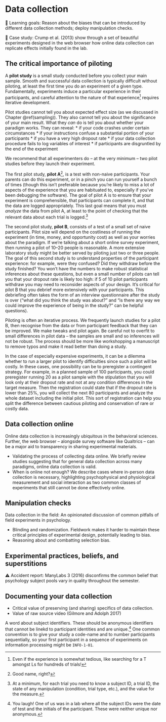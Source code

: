 # Data collection {#collection}

::: {.learning-goals}
🍎 Learning goals: Reason about the biases that can be introduced by different data collection methods; deploy manipulation checks. 
:::

::: {.case-study}
🔬 Case study: Crump et al. (2013) show through a set of beautiful experiments designed in the web browser how online data collection can replicate effects initially found in the lab. 
:::


## The critical importance of piloting

A **pilot study** is a small study conducted before you collect your main sample. Smooth and successful data collection is typically difficult without piloting, at least the first time you do an experiment of a given type. Fundamentally, experiments induce a particular experience in their participants, and careful attention to the nature of that experience^[Even if the experience is somewhat tedious, like searching for a T amongst Ls for hundreds of trials!] requires iterative development. 

Pilot studies cannot tell you about expected effect size (as we discussed in Chapter \@ref(sampling)). They also cannot tell you about the significance of your main result. What they *can* do is tell you about whether your paradigm works. They can reveal:
* if your code crashes under certain circumstances
* if your instructions confuse a substantial portion of your participants
* if you have a very high dropout rate
* if your data collection procedure fails to log variables of interest
* if participants are disgruntled by the end of the experiment

We recommend that all experimenters do -- at the very minimum -- two pilot studies before they launch their experiment. 

The first pilot study, **pilot A**^[Good name, right?], is a test with non-naive participants. Your parents can do this experiment, or in a pinch you can run yourself a bunch of times (though this isn't preferable because you're likely to miss a lot of aspects of the experience that you are habituated to, especially if you've been debugging the software). The goal of pilot A is to ensure that your experiment is comprehensible, that participants can complete it, and that the data are logged appropriately. This last goal means that you must *analyze* the data from pilot A, at least to the point of checking that the relevant data about each trial is logged.^[At a minimum, for each trial you need to know a subject ID, a trial ID, the state of any manipulation (condition, trial type, etc.), and the value for the measure.] 

The second pilot study, **pilot B**, consists of a test of a small set of naive participants. Pilot size will depend on the costliness of running the experiment (in time, money, and opportunity cost) as well as your worries about the paradigm. If we're talking about a short online survey experiment, then running a pilot of 10--20 people is reasonable. A more extensive laboratory study might be better served by piloting just two or three people. The goal of this second study is to understand properties of the participant experience: for example, were they confused? Did they withdraw before the study finished? You won't have the numbers to make robust statistical inferences about these questions, but even a small number of pilots can tell you that your dropout rate is likely too high: if 5 of 10 pilot participants withdraw you may need to reconsider aspects of your design. It's critical for pilot B  that you debrief more extensively with your participants. This debriefing often takes the form of an interview questionnaire after the study is over ("what did you think the study was about?" and "is there any way we could improve the experience of being in the study?" can be helpful questions). 

Piloting is often an iterative process. We frequently launch studies for a pilot B, then recognise from the data or from participant feedback that they can be improved. We make tweaks and pilot again. Be careful not to overfit to small differences in pilot data -- the samples are small and so inferences will not be robust. The process should be more like workshopping a manuscript to remove typos and make it read better than doing a study.

In the case of especially expensive experiments, it can be a dilemma whether to run a larger pilot to identify difficulties since such a pilot will be costly. In these cases, one possibility can be to preregister a contingent strategy. For example, in a planned sample of 100 participants, you could preregister running 20 as a pilot sample with the stipulation that you will look only at their dropout rate and not at any condition differences in the target measure. Then the registration could state that if the dropout rate is lower than 25%, you will collect the next 80 participants and analyze the whole dataset including the initial pilot. This sort of registration can help you split the difference between cautious piloting and conservation of rare or costly data. 

## Data collection online

Online data collection is increasingly ubiquitous in the behavioral sciences. Further, the web browser – alongside survey software like Qualtrics – can be a major aid to transparency in sharing experimental materials.

- Validating the process of collecting data online. We briefly review studies suggesting that for general data collection across many paradigms, online data collection is valid. 
- When is online not enough? We describe cases where in-person data collection is necessary, highlighting psychophysical and physiological measurement and social interaction as two common classes of experiments that still cannot be done effectively online. 


## Manipulation checks

Data collection in the field: An opinionated discussion of common pitfalls of field experiments in psychology.

- Blinding and randomization. Fieldwork makes it harder to maintain these critical principles of experimental design, potentially leading to bias. 
- Reasoning about and combatting selection bias.

## Experimental practices, beliefs, and superstitions

::: {.accident-report}
⚠️ Accident report: ManyLabs 3 (2016) disconfirms the common belief that psychology subject pools vary in quality throughout the semester. 
:::

## Documenting your data collection

- Critical value of preserving (and sharing) specifics of data collection.
- Value of raw source video (Gilmore and Adolph 2017)

A word about subject identifiers. These should be anonymous identifiers that cannot be linekd to participant identities and are unique.^[You laugh! One of us was in a lab where all the subject IDs were the date of test and the initials of the participant. These were neither unique nor anonymous.] One common convention is to give your study a code-name and to number participants sequentially, so your first participant in a sequence of experiments on information processing might be `INFO-1-01`. 
